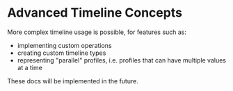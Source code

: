 # Advanced Timeline Concepts

More complex timeline usage is possible, for features such as:
- implementing custom operations
- creating custom timeline types
- representing "parallel" profiles, i.e. profiles that can have multiple values at a time

These docs will be implemented in the future.
